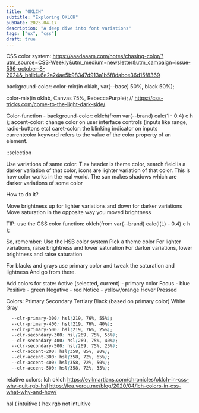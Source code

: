 ```yaml
---
title: "OKLCH"
subtitle: "Exploring OKLCH"
pubDate: 2025-04-17
description: "A deep dive into font variations"
tags: ["ux", "css"]
draft: true
---
```



CSS color system: https://aaadaaam.com/notes/chasing-color/?utm_source=CSS-Weekly&utm_medium=newsletter&utm_campaign=issue-596-october-8-2024&_bhlid=6e2a24ae5b98347d913a1b5f8dabce36d15f8369

background-color: color-mix(in oklab, var(--base) 50%, black 50%);

color-mix(in oklab, Canvas 75%, RebeccaPurple); // https://css-tricks.com/come-to-the-light-dark-side/

Color-function - background-color: oklch(from var(--brand) calc(1 - 0.4) c h );
accent-color: change color on user interface controls (inputs like range, radio-buttons etc)
caret-color: the blinking indicator on inputs
currentcolor keyword refers to the value of the color property of an element.

::selection

Use variations of same color. T.ex header is theme color, search field is a darker variation of that color, icons are lighter variation of that color.
This is how color works in the real world. The sun makes shadows which are darker variations of some color

How to do it?

Move brightness up for lighter variations and down for darker variations
Move saturation in the opposite way you moved brightness

TIP: use the CSS color function: oklch(from var(--brand) calc(l(L) - 0.4) c h );


So, remember:
Use the HSB color system
Pick a theme color
For lighter variations, raise brightness and lower saturation
For darker variations, lower brightness and raise saturation

For blacks and grays use primary color and tweak the saturation and lightness
And go from there.

Add colors for state:
Active (selected, current) - primary color
Focus - blue
Positive - green
Negative - red
Notice - yellow/orange 
Hover
Pressed

Colors:
Primary
Secondary
Tertiary
Black (based on primary color)
White
Gray

```css
  --clr-primary-300: hsl(219, 76%, 55%);
  --clr-primary-400: hsl(219, 76%, 40%);
  --clr-primary-500: hsl(219, 76%, 25%);
  --clr-secondary-300: hsl(269, 75%, 55%);
  --clr-secondary-400: hsl(269, 75%, 40%);
  --clr-secondary-500: hsl(269, 75%, 25%);
  --clr-accent-200: hsl(358, 85%, 80%);
  --clr-accent-300: hsl(358, 72%, 65%);
  --clr-accent-400: hsl(358, 72%, 50%);
  --clr-accent-500: hsl(358, 72%, 35%);
  ```


  relative colors:
lch
oklch
https://evilmartians.com/chronicles/oklch-in-css-why-quit-rgb-hsl
https://lea.verou.me/blog/2020/04/lch-colors-in-css-what-why-and-how/


hsl ( intuitive )
hex rgb not intuitive